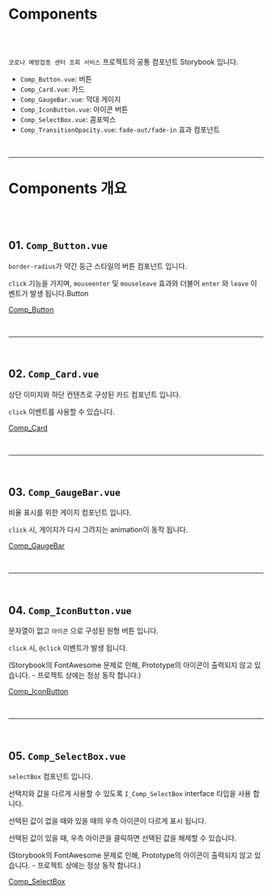 
<Meta title="Components/인트로" component={Button}/>

# Components
<br/><br/>

``코로나 예방접종 센터 조회 서비스`` 프로젝트의 공통 컴포넌트 Storybook 입니다.

* ``Comp_Button.vue``: 버튼
* ``Comp_Card.vue``: 카드
* ``Comp_GaugeBar.vue``: 막대 게이지
* ``Comp_IconButton.vue``: 아이콘 버튼
* ``Comp_SelectBox.vue``: 콤포박스
* ``Comp_TransitionOpacity.vue``: ``fade-out/fade-in`` 효과 컴포넌트



<br/><hr/>


# Components 개요
<br/><br/>


## 01. ``Comp_Button.vue``

``border-radius``가 약간 둥근 스타일의 버튼 컴포넌트 입니다.

``click`` 기능을 가지며, ``mouseenter`` 및 ``mouseleave`` 효과와 더불어 ``enter`` 와 ``leave`` 이벤트가 발생 됩니다.Button

[Comp_Button](?path=/story/components-comp-button--basic)



<br/><hr/><br/>



## 02. ``Comp_Card.vue``

상단 이미지와 하단 컨텐츠로 구성된 카드 컴포넌트 입니다.

``click`` 이벤트를 사용할 수 있습니다.

[Comp_Card](?path=/story/components-comp-card--basic)



<br/><hr/><br/>



## 03. ``Comp_GaugeBar.vue``

비율 표시를 위한 게이지 컴포넌트 입니다.

``click`` 시, 게이지가 다시 그려지는 animation이 동작 됩니다.

[Comp_GaugeBar](?path=/story/components-card-gaugebar--basic)



<br/><hr/><br/>



## 04. ``Comp_IconButton.vue``

문자열이 없고 ``아이콘`` 으로 구성된 원형 버튼 입니다.

``click`` 시, ``@click`` 이벤트가 발생 됩니다.

(Storybook의 FontAwesome 문제로 인해, Prototype의 아이콘이 출력되지 않고 있습니다. - 프로젝트 상에는 정상 동작 합니다.)

[Comp_IconButton](?path=/docs/components-comp-iconbutton--basic)



<br/><hr/><br/>



## 05. ``Comp_SelectBox.vue``

``selectBox`` 컴포넌트 입니다.

선택지와 값을 다르게 사용할 수 있도록 ``I_Comp_SelectBox`` interface 타입을 사용 합니다.

선택된 값이 없을 때와 있을 때의 우측 아이콘이 다르게 표시 됩니다.

선택된 값이 있을 때, 우측 아이콘을 클릭하면 선택된 값을 해제할 수 있습니다.

(Storybook의 FontAwesome 문제로 인해, Prototype의 아이콘이 출력되지 않고 있습니다. - 프로젝트 상에는 정상 동작 합니다.)

[Comp_SelectBox](?path=/story/components-comp-selectbox--basic)